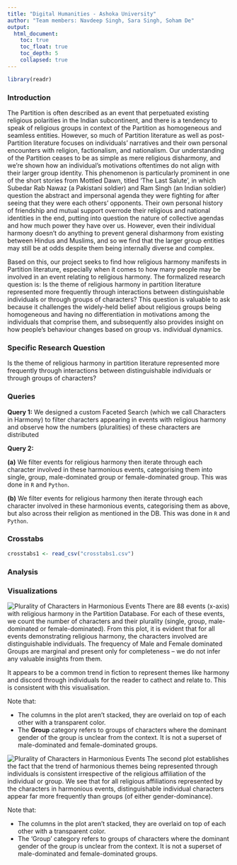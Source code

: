 ```yaml
---
title: "Digital Humanities - Ashoka University"
author: "Team members: Navdeep Singh, Sara Singh, Soham De"
output:
  html_document:
    toc: true
    toc_float: true
    toc_depth: 5
    collapsed: true
---
```

```r
library(readr)
```

### Introduction
The Partition is often described as an event that perpetuated existing religious polarities in the Indian subcontinent, and there is a tendency to speak of religious groups in context of the Partition as homogeneous and seamless entities. However, so much of Partition literature as well as post-Partition literature focuses on individuals' narratives and their own personal encounters with religion, factionalism, and nationalism. Our understanding of the Partition ceases to be as simple as mere religious disharmony, and we're shown how an individual's motivations oftentimes do not align with their larger group identity.
This phenomenon is particularly prominent in one of the short stories from Mottled Dawn, titled 'The Last Salute', in which Subedar Rab Nawaz (a Pakistani soldier) and Ram Singh (an Indian soldier) question the abstract and impersonal agenda they were fighting for after seeing that they were each others' opponents. Their own personal history of friendship and mutual support overrode their religious and national identities in the end, putting into question the nature of collective agendas and how much power they have over us. However, even their individual harmony doesn't do anything to prevent general disharmony from existing between Hindus and Muslims, and so we find that the larger group entities may still be at odds despite them being internally diverse and complex.

Based on this, our project seeks to find how religious harmony manifests in Partition literature, especially when it comes to how many people may be involved in an event relating to religious harmony. The formalized research question is: Is the theme of religious harmony in partition literature represented more frequently through interactions between distinguishable individuals or through groups of characters? This question is valuable to ask because it challenges the widely-held belief about religious groups being homogeneous and having no differentiation in motivations among the individuals that comprise them, and subsequently also provides insight on how people's behaviour changes based on group vs. individual dynamics. 

### Specific Research Question

Is the theme of religious harmony in partition literature represented more frequently through interactions between distinguishable individuals or through groups of characters?

### Queries

**Query 1:** We designed a custom Faceted Search (which we call Characters in Harmony) to filter characters appearing in events with religious harmony and observe how the numbers (pluralities) of these characters are distributed

**Query 2:** 

**(a)** We filter events for religious harmony then iterate through each character involved in these harmonious events, categorising them into single, group, male-dominated group or female-dominated group. This was done in ```R``` and ```Python```.

**(b)** We filter events for religious harmony then iterate through each character involved in these harmonious events, categorising them as above, but also across their religion as mentioned in the DB. This was done in ```R``` and ```Python```.

### Crosstabs
```r
crosstabs1 <- read_csv("crosstabs1.csv")
```



### Analysis


### Visualizations

![Plurality of Characters in Harmonious Events](plot_1.png)
There are 88 events (x-axis) with religious harmony in the Partition Database. For each of these events, we count the number of characters and their plurality (single, group, male-dominated or female-dominated). From this plot, it is evident that for all events demonstrating religious harmony, the characters involved are distinguishable individuals. The frequency of Male and Female dominated Groups are marginal and present only for completeness -- we do not infer any valuable insights from them. 

It appears to be a common trend in fiction to represent themes like harmony and discord through individuals for the reader to cathect and relate to. This is consistent with this visualisation.

Note that:

* The columns in the plot aren’t stacked, they are overlaid on top of each other with a transparent color.
* The **Group** category refers to groups of characters where the dominant gender of the group is unclear from the context. It is not a superset of male-dominated and female-dominated groups.

![Plurality of Characters in Harmonious Events](plot_2.png)
The second plot establishes the fact that the trend of harmonious themes being represented through individuals is consistent irrespective of the religious affiliation of the individual or group. We see that for all religious affiliations represented by the characters in harmonious events, distinguishable individual characters appear far more frequently than groups (of either gender-dominance). 

Note that:

* The columns in the plot aren’t stacked, they are overlaid on top of each other with a transparent color.
* The ‘Group’ category refers to groups of characters where the dominant gender of the group is unclear from the context. It is not a superset of male-dominated and female-dominated groups. 